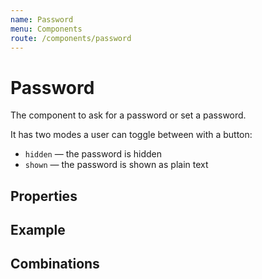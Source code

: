 ```yaml
---
name: Password
menu: Components
route: /components/password
---
```



# Password

The component to ask for a password or set a password.

It has two modes a user can toggle between with a button:
* `hidden` — the password is hidden
* `shown` — the password is shown as plain text

## Properties

<PasswordPropsTable />

## Example

<Playground>
    <ControlledPassword variant="boxed" placeholder="user@free-now.com" label="Password" />
</Playground>

## Combinations